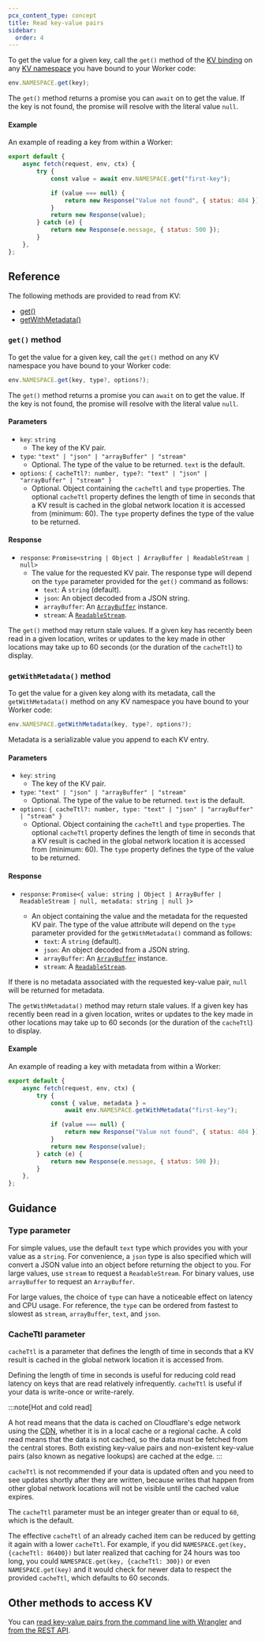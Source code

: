 ```yaml
---
pcx_content_type: concept
title: Read key-value pairs
sidebar:
  order: 4
---
```


To get the value for a given key, call the `get()` method of the [KV binding](/kv/concepts/kv-bindings/) on any [KV namespace](/kv/concepts/kv-namespaces/) you have bound to your Worker code:

```js
env.NAMESPACE.get(key);
```

The `get()` method returns a promise you can `await` on to get the value. If the key is not found, the promise will resolve with the literal value `null`.

#### Example

An example of reading a key from within a Worker:

```js
export default {
	async fetch(request, env, ctx) {
		try {
			const value = await env.NAMESPACE.get("first-key");

			if (value === null) {
				return new Response("Value not found", { status: 404 });
			}
			return new Response(value);
		} catch (e) {
			return new Response(e.message, { status: 500 });
		}
	},
};
```

## Reference

The following methods are provided to read from KV:

- [get()](#get-method)
- [getWithMetadata()](#getwithmetadata-method)

### `get()` method

To get the value for a given key, call the `get()` method on any KV namespace you have bound to your Worker code:

```js
env.NAMESPACE.get(key, type?, options?);
```

The `get()` method returns a promise you can `await` on to get the value. If the key is not found, the promise will resolve with the literal value `null`.

#### Parameters

- `key`: `string`
  - The key of the KV pair.
- `type`: `"text" | "json" | "arrayBuffer" | "stream"`
  - Optional. The type of the value to be returned. `text` is the default.
- `options`: `{
    cacheTtl?: number,
    type?: "text" | "json" | "arrayBuffer" | "stream"
}`
  - Optional. Object containing the `cacheTtl` and `type` properties. The optional `cacheTtl` property defines the length of time in seconds that a KV result is cached in the global network location it is accessed from (minimum: 60). The `type` property defines the type of the value to be returned.

#### Response

- `response`: `Promise<string | Object | ArrayBuffer | ReadableStream | null>`
  - The value for the requested KV pair. The response type will depend on the `type` parameter provided for the `get()` command as follows:
    - `text`: A `string` (default).
    - `json`: An object decoded from a JSON string.
    - `arrayBuffer`: An [`ArrayBuffer`](https://developer.mozilla.org/en-US/docs/Web/JavaScript/Reference/Global_Objects/ArrayBuffer) instance.
    - `stream`: A [`ReadableStream`](https://developer.mozilla.org/en-US/docs/Web/API/ReadableStream).

The `get()` method may return stale values. If a given key has recently been read in a given location, writes or updates to the key made in other locations may take up to 60 seconds (or the duration of the `cacheTtl`) to display.

### `getWithMetadata()` method

To get the value for a given key along with its metadata, call the `getWithMetadata()` method on any KV namespace you have bound to your Worker code:

```js
env.NAMESPACE.getWithMetadata(key, type?, options?);
```

Metadata is a serializable value you append to each KV entry.

#### Parameters

- `key`: `string`
  - The key of the KV pair.
- `type`: `"text" | "json" | "arrayBuffer" | "stream"`
  - Optional. The type of the value to be returned. `text` is the default.
- `options`: `{
    cacheTtl?: number,
    type: "text" | "json" | "arrayBuffer" | "stream"
}`
  - Optional. Object containing the `cacheTtl` and `type` properties. The optional `cacheTtl` property defines the length of time in seconds that a KV result is cached in the global network location it is accessed from (minimum: 60). The `type` property defines the type of the value to be returned.

#### Response

- `response`: `Promise<{
value: string | Object | ArrayBuffer | ReadableStream | null,
metadata: string | null
}>`

  - An object containing the value and the metadata for the requested KV pair. The type of the value attribute will depend on the `type` parameter provided for the `getWithMetadata()` command as follows:
    - `text`: A `string` (default).
    - `json`: An object decoded from a JSON string.
    - `arrayBuffer`: An [`ArrayBuffer`](https://developer.mozilla.org/en-US/docs/Web/JavaScript/Reference/Global_Objects/ArrayBuffer) instance.
    - `stream`: A [`ReadableStream`](https://developer.mozilla.org/en-US/docs/Web/API/ReadableStream).

If there is no metadata associated with the requested key-value pair, `null` will be returned for metadata.

The `getWithMetadata()` method may return stale values. If a given key has recently been read in a given location, writes or updates to the key made in other locations may take up to 60 seconds (or the duration of the `cacheTtl`) to display.

#### Example

An example of reading a key with metadata from within a Worker:

```js
export default {
	async fetch(request, env, ctx) {
		try {
			const { value, metadata } =
				await env.NAMESPACE.getWithMetadata("first-key");

			if (value === null) {
				return new Response("Value not found", { status: 404 });
			}
			return new Response(value);
		} catch (e) {
			return new Response(e.message, { status: 500 });
		}
	},
};
```

## Guidance

### Type parameter

For simple values, use the default `text` type which provides you with your value as a `string`. For convenience, a `json` type is also specified which will convert a JSON value into an object before returning the object to you. For large values, use `stream` to request a `ReadableStream`. For binary values, use `arrayBuffer` to request an `ArrayBuffer`.

For large values, the choice of `type` can have a noticeable effect on latency and CPU usage. For reference, the `type` can be ordered from fastest to slowest as `stream`, `arrayBuffer`, `text`, and `json`.

### CacheTtl parameter

`cacheTtl` is a parameter that defines the length of time in seconds that a KV result is cached in the global network location it is accessed from.

Defining the length of time in seconds is useful for reducing cold read latency on keys that are read relatively infrequently. `cacheTtl` is useful if your data is write-once or write-rarely.

:::note[Hot and cold read]

A hot read means that the data is cached on Cloudflare's edge network using the [CDN](https://developers.cloudflare.com/cache/), whether it is in a local cache or a regional cache. A cold read means that the data is not cached, so the data must be fetched from the central stores. Both existing key-value pairs and non-existent key-value pairs (also known as negative lookups) are cached at the edge.
:::

`cacheTtl` is not recommended if your data is updated often and you need to see updates shortly after they are written, because writes that happen from other global network locations will not be visible until the cached value expires.

The `cacheTtl` parameter must be an integer greater than or equal to `60`, which is the default.

The effective `cacheTtl` of an already cached item can be reduced by getting it again with a lower `cacheTtl`. For example, if you did `NAMESPACE.get(key, {cacheTtl: 86400})` but later realized that caching for 24 hours was too long, you could `NAMESPACE.get(key, {cacheTtl: 300})` or even `NAMESPACE.get(key)` and it would check for newer data to respect the provided `cacheTtl`, which defaults to 60 seconds.

## Other methods to access KV

You can [read key-value pairs from the command line with Wrangler](/kv/reference/kv-commands/#get) and [from the REST API](/api/operations/workers-kv-namespace-read-key-value-pair).

